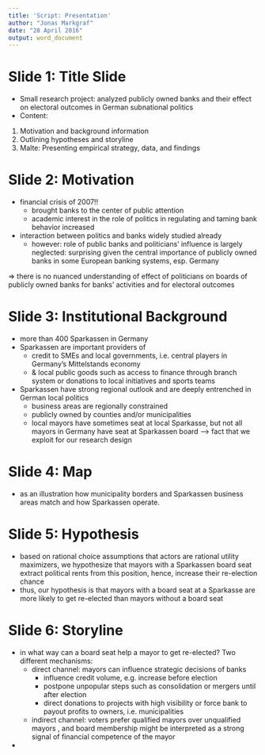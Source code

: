 ```yaml
---
title: 'Script: Presentation'
author: "Jonas Markgraf"
date: "28 April 2016"
output: word_document
---
```

# Slide 1: Title Slide

- Small research project: analyzed publicly owned banks and their effect on electoral outcomes in German subnational politics
- Content: 
1. Motivation and background information
2. Outlining hypotheses and storyline
3. Malte: Presenting empirical strategy, data, and findings

# Slide 2: Motivation
- financial crisis of 2007!!
    - brought banks to the center of public attention
    - academic interest in the role of politics in regulating and taming bank behavior increased
-	interaction between politics and banks widely studied already
    - however: role of public banks and politicians' influence is largely neglected: surprising given the central importance of publicly owned banks in some European banking systems, esp. Germany
    
=> there is no nuanced understanding of effect of politicians on boards of publicly owned banks for banks’ activities and for electoral outcomes

# Slide 3: Institutional Background
- more than 400 Sparkassen in Germany
- Sparkassen are important providers of 
    - credit to SMEs and local governments, i.e. central players in Germany's Mittelstands economy
    - & local public goods such as access to finance through branch system or donations to local initiatives and sports teams
- Sparkassen have strong regional outlook and are deeply entrenched in German local politics
    - business areas are regionally constrained
    - publicly owned by counties and/or municipalities
    - local mayors have sometimes seat at local Sparkasse, but not all mayors in Germany have seat at Sparkassen board --> fact that we exploit for our research design
    
# Slide 4: Map
- as an illustration how municipality borders and Sparkassen business areas match and how Sparkassen operate.
    
# Slide 5: Hypothesis
- based on rational choice assumptions that actors are rational utility maximizers, we hypothesize that mayors with a Sparkassen board seat extract political rents from this position, hence, increase their re-election chance
- thus, our hypothesis is that mayors with a board seat at a Sparkasse are more likely to get re-elected than mayors without a board seat

# Slide 6: Storyline
- in what way can a board seat help a mayor to get re-elected? Two different mechanisms:
    - direct channel: mayors can influence strategic decisions of banks
        - influence credit volume, e.g. increase before election
        - postpone unpopular steps such as consolidation or mergers until after election
        - direct donations to projects with high visibility or force bank to payout profits to owners, i.e. municipalities
        
    - indirect channel: voters prefer qualified mayors over unqualified mayors , and board membership might be interpreted as a strong signal of financial competence of the mayor
- 